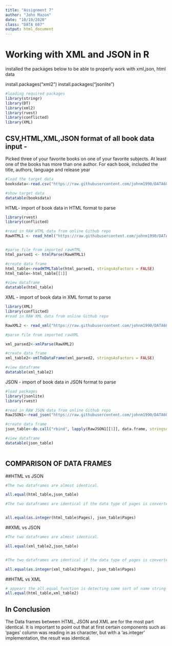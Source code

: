 ---
title: "Assignment 7"
author: "John Mazon"
date: "10/10/2020"
class: "DATA 607"
output: html_document
---
# Working with XML and JSON in R

installed the packages below to be able to properly work with xml,json, html data

install.packages("xml2")
install.packages("jsonlite")

```{r load-packages, include=FALSE}
#loading required packages 
library(stringr)
library(DT)
library(xml2)
library(rvest)
library(conflicted)
library(XML)

```

## CSV,HTML,XML,JSON format of all book data input - 
Picked three of your favorite books on one of your favorite subjects.   At least one of the books has more than one author.  For each book, included the title, authors, language and release year
```{r}

#load the target data
booksdata<-read.csv("https://raw.githubusercontent.com/johnm1990/DATA607/master/Booklist10.csv", stringsAsFactors = FALSE)

#show target data
datatable(booksdata)


```
HTML- import of book data in HTML format to parse
```{r}
library(rvest)
library(conflicted)

#read in RAW HTML data from online Github repo
RawHTML1 <- read_html("https://raw.githubusercontent.com/johnm1990/DATA607/master/booktitles11.html")


#parse file from imported rawHTML
html_parsed1 <- htmlParse(RawHTML1)

#create data frame
html_table<-readHTMLTable(html_parsed1, stringsAsFactors = FALSE)
html_table<-html_table[[1]]

#view dataframe
datatable(html_table)


```
XML - import of book data in XML format to parse

```{r}
library(XML)
library(conflicted)
#read in RAW XML data from online Github repo

RawXML2 <- read_xml("https://raw.githubusercontent.com/johnm1990/DATA607/master/booktitles10.xml")

#parse file from imported rawXML

xml_parsed2<-xmlParse(RawXML2)

#create data frame
xml_table2<-xmlToDataFrame(xml_parsed2, stringsAsFactors = FALSE)

#view dataframe
datatable(xml_table2)


```


JSON - import of book data in JSON format to parse

```{r}
#load packages
library(jsonlite)
library(rvest)

#read in RAW JSON data from online Github repo
RawJSON1<-read_json("https://raw.githubusercontent.com/johnm1990/DATA607/master/booktitles10.json")

#create data frame
json_table<-do.call("rbind", lapply(RawJSON1[[1]], data.frame, stringsAsFactors = FALSE))

#view dataframe
datatable(json_table)



```

## COMPARISON OF DATA FRAMES

##HTML vs JSON


```{r}
#The two dataframes are almost identical. 

all.equal(html_table,json_table)

#The two dataframes are identical if the data type of pages is converted to integer.


all.equal(as.integer(html_table$Pages), json_table$Pages)


```

##XML vs JSON

```{r}

#The two dataframes are almost identical. 

all.equal(xml_table2,json_table)


#The two dataframes are identical if the data type of pages is converted to integer.

all.equal(as.integer(xml_table2$Pages), json_table$Pages)

```


##HTML vs XML

```{r}

# appears the all.equal function is detecting some sort of name string mismatch in the writing of code between HTML and XML. This is may be minor detection in the creation of the string
all.equal(html_table,xml_table2)


```

## In Conclusion

The Data frames between HTML, JSON and XML are for the most part identical. It is important to point out that at first certain components such as 'pages' column was reading in as character, but with a 'as.integer' implementation, the result was identical. 



